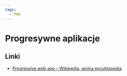 ```yaml
---
tags:
  - PWA
---
```


# Progresywne aplikacje

## Linki

- [Progressive web app – Wikipedia, wolna encyklopedia](https://pl.wikipedia.org/wiki/Progressive_web_app)
